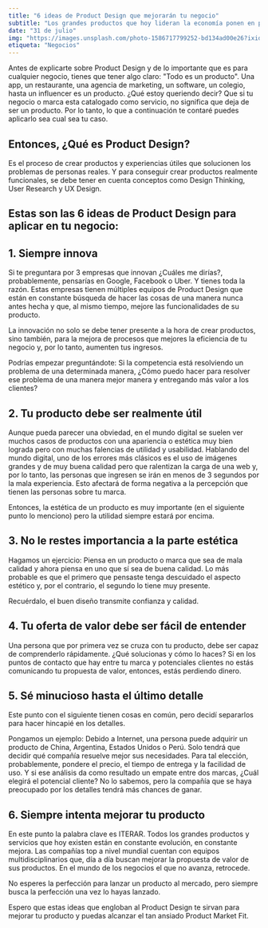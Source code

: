 ```yaml
---
title: "6 ideas de Product Design que mejorarán tu negocio"
subtitle: "Los grandes productos que hoy lideran la economía ponen en práctica estas ideas. Iterar es la clave."
date: "31 de julio"
img: "https://images.unsplash.com/photo-1586717799252-bd134ad00e26?ixid=MnwxMjA3fDB8MHxwaG90by1wYWdlfHx8fGVufDB8fHx8&ixlib=rb-1.2.1&auto=format&fit=crop&w=1000&q=80"
etiqueta: "Negocios"
---
```


Antes de explicarte sobre Product Design y de lo importante que es para cualquier negocio, tienes que tener algo claro: "Todo es un producto". Una app, un restaurante, una agencia de marketing, un software, un colegio, hasta un influencer es un producto. ¿Qué estoy queriendo decir? Que si tu negocio o marca esta catalogado como servicio, no significa que deja de ser un producto. Por lo tanto, lo que a continuación te contaré puedes aplicarlo sea cual sea tu caso.

## Entonces, ¿Qué es Product Design?

Es el proceso de crear productos y experiencias útiles que solucionen los problemas de personas reales. Y para conseguir crear productos realmente funcionales, se debe tener en cuenta conceptos como Design Thinking, User Research y UX Design.

## Estas son las 6 ideas de Product Design para aplicar en tu negocio:

## 1. Siempre innova

Si te preguntara por 3 empresas que innovan ¿Cuáles me dirías?, probablemente, pensarías en Google, Facebook o Uber. Y tienes toda la razón. Estas empresas tienen múltiples equipos de Product Design que están en constante búsqueda de hacer las cosas de una manera nunca antes hecha y que, al mismo tiempo, mejore las funcionalidades de su producto.

La innovación no solo se debe tener presente a la hora de crear productos, sino también, para la mejora de procesos que mejores la eficiencia de tu negocio y, por lo tanto, aumenten tus ingresos.

Podrías empezar preguntándote:
Si la competencia está resolviendo un problema de una determinada manera, ¿Cómo puedo hacer para resolver ese problema de una manera mejor manera y entregando más valor a los clientes?

## 2. Tu producto debe ser realmente útil

Aunque pueda parecer una obviedad, en el mundo digital se suelen ver muchos casos de productos con una apariencia o estética muy bien lograda pero con muchas falencias de utilidad y usabilidad. Hablando del mundo digital, uno de los errores más clásicos es el uso de imágenes grandes y de muy buena calidad pero que ralentizan la carga de una web y, por lo tanto, las personas que ingresen se irán en menos de 3 segundos por la mala experiencia. Esto afectará de forma negativa a la percepción que tienen las personas sobre tu marca.

Entonces, la estética de un producto es muy importante (en el siguiente punto lo menciono) pero la utilidad siempre estará por encima.

## 3. No le restes importancia a la parte estética

Hagamos un ejercicio: Piensa en un producto o marca que sea de mala calidad y ahora piensa en uno que sí sea de buena calidad. Lo más probable es que el primero que pensaste tenga descuidado el aspecto estético y, por el contrario, el segundo lo tiene muy presente.

Recuérdalo, el buen diseño transmite confianza y calidad.

## 4. Tu oferta de valor debe ser fácil de entender

Una persona que por primera vez se cruza con tu producto, debe ser capaz de comprenderlo rápidamente. ¿Qué solucionas y cómo lo haces? Si en los puntos de contacto que hay entre tu marca y potenciales clientes no estás comunicando tu propuesta de valor, entonces, estás perdiendo dinero.

## 5. Sé minucioso hasta el último detalle

Este punto con el siguiente tienen cosas en común, pero decidí separarlos para hacer hincapié en los detalles.

Pongamos un ejemplo:
Debido a Internet, una persona puede adquirir un producto de China, Argentina, Estados Unidos o Perú. Solo tendrá que decidir qué compañía resuelve mejor sus necesidades. Para tal elección, probablemente, pondere el precio, el tiempo de entrega y la facilidad de uso.
Y si ese análisis da como resultado un empate entre dos marcas, ¿Cuál elegirá el potencial cliente? No lo sabemos, pero la compañía que se haya preocupado por los detalles tendrá más chances de ganar.

## 6. Siempre intenta mejorar tu producto

En este punto la palabra clave es ITERAR. Todos los grandes productos y servicios que hoy existen están en constante evolución, en constante mejora. Las compañías top a nivel mundial cuentan con equipos multidisciplinarios que, día a día buscan mejorar la propuesta de valor de sus productos. En el mundo de los negocios el que no avanza, retrocede.

No esperes la perfección para lanzar un producto al mercado, pero siempre busca la perfección una vez lo hayas lanzado.

Espero que estas ideas que engloban al Product Design te sirvan para mejorar tu producto y puedas alcanzar el tan ansiado Product Market Fit.
